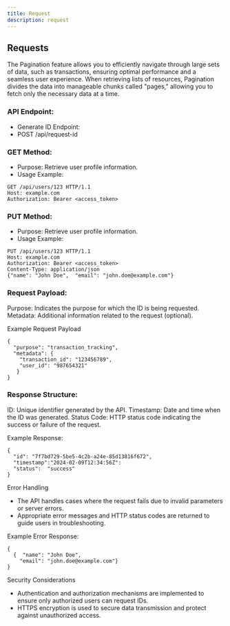 ```yaml
---
title: Request
description: request
---
```


## Requests

The Pagination feature  allows you to efficiently navigate through large sets of data, such as transactions, ensuring optimal performance and a seamless user experience. When retrieving lists of resources, Pagination divides the data into manageable chunks called "pages," allowing you to fetch only the necessary data at a time.


### API Endpoint:

- Generate ID Endpoint:
- POST /api/request-id

### GET Method:

- Purpose: Retrieve user profile information.
- Usage Example:

```mdx
GET /api/users/123 HTTP/1.1
Host: example.com
Authorization: Bearer <access_token>
```


### PUT Method:

- Purpose: Retrieve user profile information.
- Usage Example:

```mdx
PUT /api/users/123 HTTP/1.1
Host: example.com
Authorization: Bearer <access_token>
Content-Type: application/json
{"name": "John Doe",  "email": "john.doe@example.com"}
```

### Request Payload:

Purpose:  Indicates the purpose for which the ID is being requested.
Metadata:  Additional information related to the request (optional).

Example Request Payload

```mdx
{
  "purpose": "transaction_tracking",
  "metadata": {
    "transaction_id": "123456789",
    "user_id": "987654321"
   }
}
```

### Response Structure:

ID: Unique identifier generated by the API.
Timestamp: Date and time when the ID was generated.
Status Code: HTTP status code indicating the success or failure of the request.


Example Response:


```mdx
{
  "id": "7f7bd729-5be5-4c2b-a24e-85d13816f672",
  "timestamp":"2024-02-09T12:34:56Z":
  "status":  "success"
}
```

Error Handling

- The API handles cases where the request fails due to invalid parameters or server errors.
-  Appropriate error messages and HTTP status codes are returned to guide users in troubleshooting.

Example Error Response:

```mdx
{
  {  "name": "John Doe",
    "email": "john.doe@example.com"}
}
```

Security Considerations


- Authentication and authorization mechanisms are implemented to ensure only authorized users can request IDs.
- HTTPS encryption is used to secure data transmission and protect against unauthorized access.

<DocsReview/>
